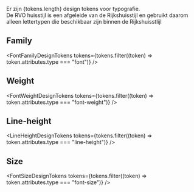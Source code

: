 

<p>
Er zijn {tokens.length} design tokens voor typografie.
<br/>
De RVO huisstijl is een afgeleide van de Rijkshuisstijl en gebruikt daarom alleen lettertypen die beschikbaar zijn
binnen de Rijkshuisstlijl

</p>

## Family

<FontFamilyDesignTokens tokens={tokens.filter((token) => token.attributes.type === "font")} />

## Weight

<FontWeightDesignTokens tokens={tokens.filter((token) => token.attributes.type === "font-weight")} />

## Line-height

<LineHeightDesignTokens tokens={tokens.filter((token) => token.attributes.type === "line-height")} />

## Size

<FontSizeDesignTokens tokens={tokens.filter((token) => token.attributes.type === "font-size")} />
